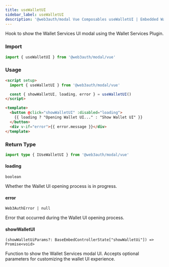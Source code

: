 ```yaml
---
title: useWalletUI
sidebar_label: useWalletUI
description: '@web3auth/modal Vue Composables useWalletUI | Embedded Wallets'
---
```


Hook to show the Wallet Services UI modal using the Wallet Services Plugin.

### Import

```ts
import { useWalletUI } from '@web3auth/modal/vue'
```

### Usage

```html
<script setup>
  import { useWalletUI } from '@web3auth/modal/vue'

  const { showWalletUI, loading, error } = useWalletUI()
</script>

<template>
  <button @click="showWalletUI" :disabled="loading">
    {{ loading ? "Opening Wallet UI..." : "Show Wallet UI" }}
  </button>
  <div v-if="error">{{ error.message }}</div>
</template>
```

### Return Type

```ts
import type { IUseWalletUI } from '@web3auth/modal/vue'
```

#### loading

`boolean`

Whether the Wallet UI opening process is in progress.

#### error

`Web3AuthError | null`

Error that occurred during the Wallet UI opening process.

#### showWalletUI

`(showWalletUiParams?: BaseEmbedControllerState["showWalletUi"]) => Promise<void>`

Function to show the Wallet Services modal UI. Accepts optional parameters for customizing the wallet UI experience.

